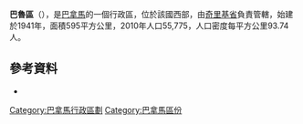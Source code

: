 <!-- 檔案不存在 [[Image:Armuelles07.gif|right]] ，可從英文維基百科取得 -->

{{Coord|8|17|N|82|52|W|display=title}}

'''巴魯區'''（{{lang-es|Distrito de Barú}}），是[[巴拿馬|巴拿馬]]的一個行政區，位於該國西部，由[[奇里基省|奇里基省]]負責管轄，始建於1941年，面積595平方公里，2010年人口55,775，人口密度每平方公里93.74人。

==參考資料==
*{{cite web|url=http://www.statoids.com/ypa.html|title=Districts of Panama|publisher=Statoids|accessdate=April 10, 2009|archive-date=2011-09-29|archive-url=https://web.archive.org/web/20110929221316/http://www.statoids.com/ypa.html|dead-url=no}}

{{巴拿馬區份}}

{{Chiriquí Province}}

[[Category:巴拿馬行政區劃|Category:巴拿馬行政區劃]]
[[Category:巴拿馬區份|Category:巴拿馬區份]]


{{Panama-geo-stub}}